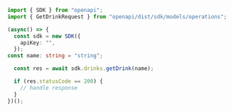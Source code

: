 ```typescript GetDrink.ts
import { SDK } from "openapi";
import { GetDrinkRequest } from "openapi/dist/sdk/models/operations";

(async() => {
  const sdk = new SDK({
    apiKey: "",
  });
const name: string = "string";

  const res = await sdk.drinks.getDrink(name);

  if (res.statusCode == 200) {
    // handle response
  }
})();
```
